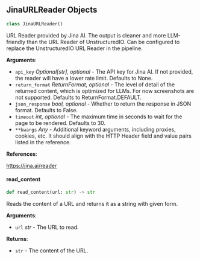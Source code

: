 <a id="camel.loaders.jina_url_reader"></a>

<a id="camel.loaders.jina_url_reader.JinaURLReader"></a>

## JinaURLReader Objects

```python
class JinaURLReader()
```

URL Reader provided by Jina AI. The output is cleaner and more
LLM-friendly than the URL Reader of UnstructuredIO. Can be configured to
replace the UnstructuredIO URL Reader in the pipeline.

**Arguments**:

- `api_key` _Optional[str], optional_ - The API key for Jina AI. If not
  provided, the reader will have a lower rate limit. Defaults to
  None.
- `return_format` _ReturnFormat, optional_ - The level of detail
  of the returned content, which is optimized for LLMs. For
  now screenshots are not supported. Defaults to
  ReturnFormat.DEFAULT.
- `json_response` _bool, optional_ - Whether to return the response
  in JSON format. Defaults to False.
- `timeout` _int, optional_ - The maximum time in seconds to wait for
  the page to be rendered. Defaults to 30.
- `**kwargs` _Any_ - Additional keyword arguments, including proxies,
  cookies, etc. It should align with the HTTP Header field and
  value pairs listed in the reference.
  

**References**:

  https://jina.ai/reader

<a id="camel.loaders.jina_url_reader.JinaURLReader.read_content"></a>

#### read\_content

```python
def read_content(url: str) -> str
```

Reads the content of a URL and returns it as a string with
given form.

**Arguments**:

- `url` _str_ - The URL to read.
  

**Returns**:

- `str` - The content of the URL.

